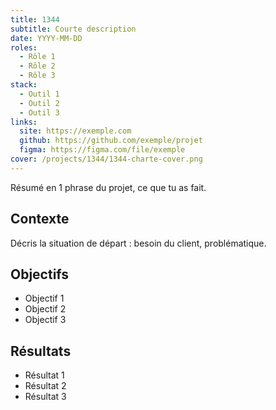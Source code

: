 ```yaml
---
title: 1344
subtitle: Courte description
date: YYYY-MM-DD
roles:
  - Rôle 1
  - Rôle 2
  - Rôle 3
stack:
  - Outil 1
  - Outil 2
  - Outil 3
links:
  site: https://exemple.com
  github: https://github.com/exemple/projet
  figma: https://figma.com/file/exemple
cover: /projects/1344/1344-charte-cover.png
---
```


Résumé en 1 phrase du projet, ce que tu as fait.

## Contexte
Décris la situation de départ : besoin du client, problématique.

## Objectifs
- Objectif 1
- Objectif 2
- Objectif 3

## Résultats
- Résultat 1
- Résultat 2
- Résultat 3
